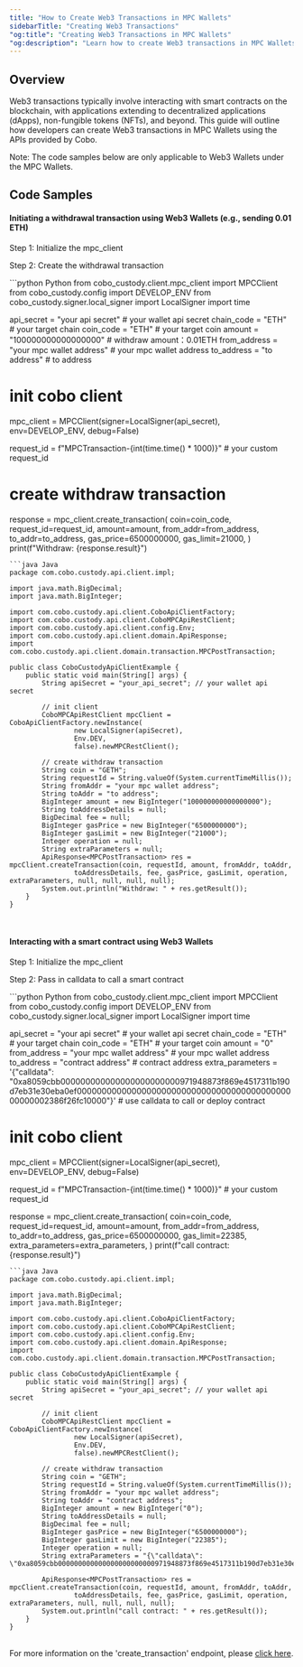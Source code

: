 ```yaml
---
title: "How to Create Web3 Transactions in MPC Wallets"
sidebarTitle: "Creating Web3 Transactions"
"og:title": "Creating Web3 Transactions in MPC Wallets"
"og:description": "Learn how to create Web3 transactions in MPC Wallets using Cobo APIs."
---
```

## Overview

Web3 transactions typically involve interacting with smart contracts on the blockchain, with applications extending to decentralized applications (dApps), non-fungible tokens (NFTs), and beyond. This guide will outline how developers can create Web3 transactions in MPC Wallets using the APIs provided by Cobo.

Note: The code samples below are only applicable to Web3 Wallets under the MPC Wallets.

## Code Samples

#### Initiating a withdrawal transaction using Web3 Wallets (e.g., sending 0.01 ETH)


Step 1: Initialize the mpc_client

Step 2: Create the withdrawal transaction

<CodeGroup>
```python Python
from cobo_custody.client.mpc_client import MPCClient
from cobo_custody.config import DEVELOP_ENV
from cobo_custody.signer.local_signer import LocalSigner
import time

api_secret = "your api secret"  # your wallet api secret
chain_code = "ETH"  # your target chain
coin_code = "ETH"  # your target coin
amount = "100000000000000000"  # withdraw amount：0.01ETH
from_address = "your mpc wallet address"  # your mpc wallet address
to_address = "to address"  # to address

# init cobo client
mpc_client = MPCClient(signer=LocalSigner(api_secret), env=DEVELOP_ENV, debug=False)

request_id = f"MPCTransaction-{int(time.time() * 1000)}" # your custom request_id
# create withdraw transaction
response = mpc_client.create_transaction(
   coin=coin_code,
   request_id=request_id,
   amount=amount,
   from_addr=from_address,
   to_addr=to_address,
   gas_price=6500000000,
   gas_limit=21000,
)
print(f"Withdraw: {response.result}")
```
```java Java
package com.cobo.custody.api.client.impl;

import java.math.BigDecimal;
import java.math.BigInteger;

import com.cobo.custody.api.client.CoboApiClientFactory;
import com.cobo.custody.api.client.CoboMPCApiRestClient;
import com.cobo.custody.api.client.config.Env;
import com.cobo.custody.api.client.domain.ApiResponse;
import com.cobo.custody.api.client.domain.transaction.MPCPostTransaction;

public class CobоCustodyApiClientExample {
    public static void main(String[] args) {
        String apiSecret = "your_api_secret"; // your wallet api secret

        // init client
        CoboMPCApiRestClient mpcClient = CoboApiClientFactory.newInstance(
                new LocalSigner(apiSecret),
                Env.DEV,
                false).newMPCRestClient();

        // create withdraw transaction
        String coin = "GETH";
        String requestId = String.valueOf(System.currentTimeMillis());
        String fromAddr = "your mpc wallet address";
        String toAddr = "to address";
        BigInteger amount = new BigInteger("100000000000000000");
        String toAddressDetails = null;
        BigDecimal fee = null;
        BigInteger gasPrice = new BigInteger("6500000000");
        BigInteger gasLimit = new BigInteger("21000");
        Integer operation = null;
        String extraParameters = null;
        ApiResponse<MPCPostTransaction> res = mpcClient.createTransaction(coin, requestId, amount, fromAddr, toAddr,
                toAddressDetails, fee, gasPrice, gasLimit, operation, extraParameters, null, null, null, null);
        System.out.println("Withdraw: " + res.getResult());
    }
}
```
</CodeGroup><br />
#### Interacting with a smart contract using Web3 Wallets

Step 1: Initialize the mpc_client

Step 2: Pass in calldata to call a smart contract

<CodeGroup>
```python Python
from cobo_custody.client.mpc_client import MPCClient
from cobo_custody.config import DEVELOP_ENV
from cobo_custody.signer.local_signer import LocalSigner
import time

api_secret = "your api secret"  # your wallet api secret
chain_code = "ETH"  # your target chain
coin_code = "ETH"  # your target coin
amount = "0"
from_address = "your mpc wallet address"  # your mpc wallet address
to_address = "contract address"  # contract address
extra_parameters = '{"calldata": "0xa8059cbb000000000000000000000000971948873f869e4517311b190d7eb31e30eba0ef000000000000000000000000000000000000000000000000002386f26fc10000"}' # use calldata to call or deploy contract

# init cobo client
mpc_client = MPCClient(signer=LocalSigner(api_secret), env=DEVELOP_ENV, debug=False)

request_id = f"MPCTransaction-{int(time.time() * 1000)}" # your custom request_id

response = mpc_client.create_transaction(
   coin=coin_code,
   request_id=request_id,
   amount=amount,
   from_addr=from_address,
   to_addr=to_address,
   gas_price=6500000000,
   gas_limit=22385,
   extra_parameters=extra_parameters,
)
print(f"call contract: {response.result}")
```
```java Java
package com.cobo.custody.api.client.impl;

import java.math.BigDecimal;
import java.math.BigInteger;

import com.cobo.custody.api.client.CoboApiClientFactory;
import com.cobo.custody.api.client.CoboMPCApiRestClient;
import com.cobo.custody.api.client.config.Env;
import com.cobo.custody.api.client.domain.ApiResponse;
import com.cobo.custody.api.client.domain.transaction.MPCPostTransaction;

public class CobоCustodyApiClientExample {
    public static void main(String[] args) {
        String apiSecret = "your_api_secret"; // your wallet api secret

        // init client
        CoboMPCApiRestClient mpcClient = CoboApiClientFactory.newInstance(
                new LocalSigner(apiSecret),
                Env.DEV,
                false).newMPCRestClient();

        // create withdraw transaction
        String coin = "GETH";
        String requestId = String.valueOf(System.currentTimeMillis());
        String fromAddr = "your mpc wallet address";
        String toAddr = "contract address";
        BigInteger amount = new BigInteger("0");
        String toAddressDetails = null;
        BigDecimal fee = null;
        BigInteger gasPrice = new BigInteger("6500000000");
        BigInteger gasLimit = new BigInteger("22385");
        Integer operation = null;
        String extraParameters = "{\"calldata\": \"0xa8059cbb000000000000000000000000971948873f869e4517311b190d7eb31e30eba0ef000000000000000000000000000000000000000000000000002386f26fc10000\"}"

        ApiResponse<MPCPostTransaction> res = mpcClient.createTransaction(coin, requestId, amount, fromAddr, toAddr,
                toAddressDetails, fee, gasPrice, gasLimit, operation, extraParameters, null, null, null, null);
        System.out.println("call contract: " + res.getResult());
    }
}
```
</CodeGroup><br />
For more information on the 'create_transaction' endpoint, please [click here](/api-references/mpc-wallet/mpc_create_transaction).
